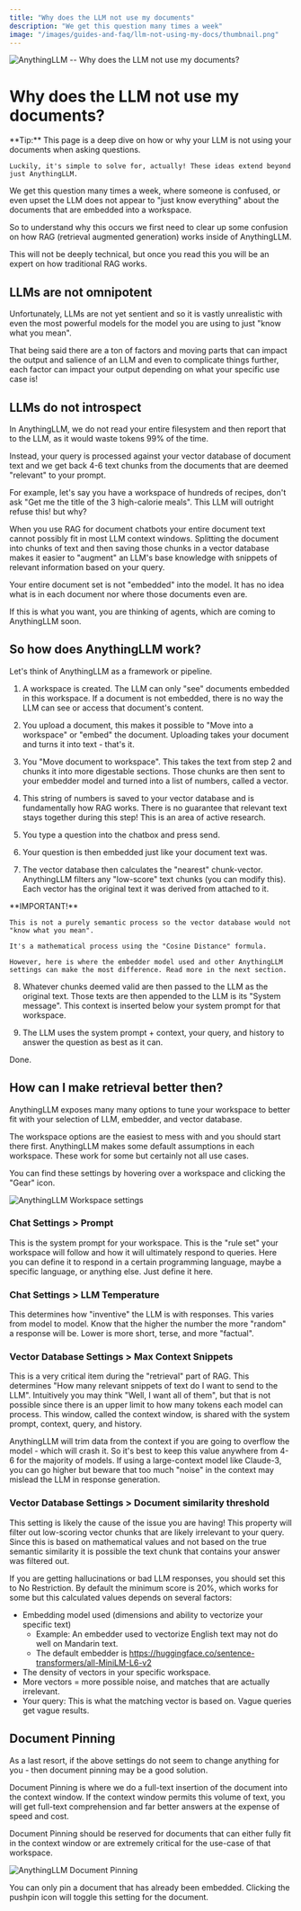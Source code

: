 ```yaml
---
title: "Why does the LLM not use my documents"
description: "We get this question many times a week"
image: "/images/guides-and-faq/llm-not-using-my-docs/thumbnail.png"
---
```



<Image
  src="/images/guides-and-faq/llm-not-using-my-docs/thumbnail.png" 
  height={1080} 
  width={1920} 
  quality={100}
  alt="AnythingLLM -- Why does the LLM not use my documents?"
/>

# Why does the LLM not use my documents?

<Callout type="info" emoji="️💡">
  **Tip:**
    This page is a deep dive on how or why your LLM is not using your documents when asking questions. 
    
    Luckily, it's simple to solve for, actually! These ideas extend beyond just AnythingLLM.
</Callout>


We get this question many times a week, where someone is confused, or even upset the LLM does not appear to "just know everything" about the documents that are embedded into a workspace. 

So to understand why this occurs we first need to clear up some confusion on how RAG (retrieval augmented generation) works inside of AnythingLLM.

This will not be deeply technical, but once you read this you will be an expert on how traditional RAG works.


## LLMs are not omnipotent

Unfortunately, LLMs are not yet sentient and so it is vastly unrealistic with even the most powerful models for the model you are using to just "know what you mean". 

That being said there are a ton of factors and moving parts that can impact the output and salience of an LLM and even to complicate things further, each factor can impact your output depending on what your specific use case is!


## LLMs do not introspect

In AnythingLLM, we do not read your entire filesystem and then report that to the LLM, as it would waste tokens 99% of the time. 

Instead, your query is processed against your vector database of document text and we get back 4-6 text chunks from the documents that are deemed "relevant" to your prompt.


For example, let's say you have a workspace of hundreds of recipes, don't ask "Get me the title of the 3 high-calorie meals". This LLM will outright refuse this! but why?


When you use RAG for document chatbots your entire document text cannot possibly fit in most LLM context windows. Splitting the document into chunks of text and then saving those chunks in a vector database makes it easier to "augment" an LLM's base knowledge with snippets of relevant information based on your query. 

Your entire document set is not "embedded" into the model. It has no idea what is in each document nor where those documents even are.


If this is what you want, you are thinking of agents, which are coming to AnythingLLM soon.


## So how does AnythingLLM work?

Let's think of AnythingLLM as a framework or pipeline.

1. A workspace is created. The LLM can only "see" documents embedded in this workspace. If a document is not embedded, there is no way the LLM can see or access that document's content.

2. You upload a document, this makes it possible to "Move into a workspace" or "embed" the document. Uploading takes your document and turns it into text - that's it.

3. You "Move document to workspace". This takes the text from step 2 and chunks it into more digestable sections. Those chunks are then sent to your embedder model and turned into a list of numbers, called a vector. 

4. This string of numbers is saved to your vector database and is fundamentally how RAG works.  There is no guarantee that relevant text stays together during this step!  This is an area of active research.

5. You type a question into the chatbox and press send.

6. Your question is then embedded just like your document text was.

7. The vector database then calculates the "nearest" chunk-vector. AnythingLLM filters any "low-score" text chunks (you can modify this). Each vector has the original text it was derived from attached to it.


<Callout type="warning" emoji="️⚠️">
  **IMPORTANT!**

    This is not a purely semantic process so the vector database would not "know what you mean". 
    
    It's a mathematical process using the "Cosine Distance" formula. 
    
    However, here is where the embedder model used and other AnythingLLM settings can make the most difference. Read more in the next section.
</Callout>


8. Whatever chunks deemed valid are then passed to the LLM as the original text. Those texts are then appended to the LLM is its "System message". This context is inserted below your system prompt for that workspace.

9. The LLM uses the system prompt + context, your query, and history to answer the question as best as it can.

Done.


## How can I make retrieval better then?

AnythingLLM exposes many many options to tune your workspace to better fit with your selection of LLM, embedder, and vector database. 

The workspace options are the easiest to mess with and you should start there first. AnythingLLM makes some default assumptions in each workspace. These work for some but certainly not all use cases.

You can find these settings by hovering over a workspace and clicking the "Gear" icon.

<Image
  src="/images/guides-and-faq/llm-not-using-my-docs/workspace-settings-icon.png" 
  height={1080} 
  width={1920} 
  quality={100}
  alt="AnythingLLM Workspace settings"
/>


### Chat Settings > Prompt

This is the system prompt for your workspace. This is the "rule set" your workspace will follow and how it will ultimately respond to queries. Here you can define it to respond in a certain programming language, maybe a specific language, or anything else. Just define it here.


### Chat Settings > LLM Temperature

This determines how "inventive" the LLM is with responses. This varies from model to model. Know that the higher the number the more "random" a response will be. Lower is more short, terse, and more "factual".


### Vector Database Settings > Max Context Snippets

This is a very critical item during the "retrieval" part of RAG. This determines "How many relevant snippets of text do I want to send to the LLM". Intuitively you may think "Well, I want all of them", but that is not possible since there is an upper limit to how many tokens each model can process. This window, called the context window, is shared with the system prompt, context, query, and history.

AnythingLLM will trim data from the context if you are going to overflow the model - which will crash it. So it's best to keep this value anywhere from 4-6 for the majority of models. If using a large-context model like Claude-3, you can go higher but beware that too much "noise" in the context may mislead the LLM in response generation.


### Vector Database Settings > Document similarity threshold

This setting is likely the cause of the issue you are having! This property will filter out low-scoring vector chunks that are likely irrelevant to your query. Since this is based on mathematical values and not based on the true semantic similarity it is possible the text chunk that contains your answer was filtered out.

If you are getting hallucinations or bad LLM responses, you should set this to No Restriction. By default the minimum score is 20%, which works for some but this calculated values depends on several factors:

- Embedding model used (dimensions and ability to vectorize your specific text)
  - Example: An embedder used to vectorize English text may not do well on Mandarin text.
  - The default embedder is https://huggingface.co/sentence-transformers/all-MiniLM-L6-v2
- The density of vectors in your specific workspace.
- More vectors = more possible noise, and matches that are actually irrelevant.
- Your query: This is what the matching vector is based on. Vague queries get vague results.


## Document Pinning

As a last resort, if the above settings do not seem to change anything for you - then document pinning may be a good solution.

Document Pinning is where we do a full-text insertion of the document into the context window. If the context window permits this volume of text, you will get full-text comprehension and far better answers at the expense of speed and cost.

Document Pinning should be reserved for documents that can either fully fit in the context window or are extremely critical for the use-case of that workspace.

<Image
  src="/images/guides-and-faq/llm-not-using-my-docs/document-pinning.png" 
  height={1080} 
  width={1920} 
  quality={100}
  alt="AnythingLLM Document Pinning"
/>

You can only pin a document that has already been embedded. Clicking the pushpin icon will toggle this setting for the document.